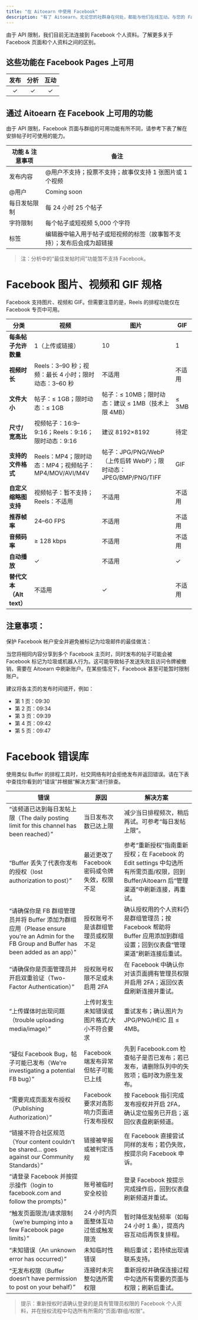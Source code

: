 ```yaml
---
title: "在 Aitoearn 中使用 Facebook"
description: "有了 Aitoearn，无论您的社群身在何处，都能与他们在线互动。与您的 Facebook 主页粉丝分享帖子和 Reels。发布后，您可以分析帖子表现并与帖子评论互动，所有这一切都在一个工具中实现！"
---
```


由于 API 限制，我们目前无法连接到 Facebook 个人资料。了解更多关于 Facebook 页面和个人资料之间的区别。

## 这些功能在 Facebook Pages 上可用

| 发布 | 分析 | 互动 |
| :--: | :--: | :--: |
| ✓ | ✓ | ✓ |

## 通过 Aitoearn 在 Facebook 上可用的功能

由于 API 限制，Facebook 页面与群组的可用功能有所不同，请参考下表了解在安排帖子时可使用的能力。

| **功能 & 注意事项** | **备注** |
| --- | --- |
| 发布内容 | @用户不支持；投票不支持；故事仅支持 1 张图片或 1 个视频 |
| @用户 | Coming soon |
| 每日发帖限制 | 每 24 小时 25 个帖子 |
| 字符限制 | 每个帖子或短视频 5,000 个字符 |
| 标签 | 编辑器中输入用于帖子或短视频的标签（故事暂不支持）；发布后会成为超链接 |

> 注：分析中的“最佳发帖时间”功能暂不支持 Facebook。

# Facebook 图片、视频和 GIF 规格

Facebook 支持图片、视频和 GIF。但需要注意的是，Reels 的排程功能仅在 Facebook 专页中可用。

| 分类 | 视频 | 图片 | GIF |
| --- | --- | --- | --- |
| **每条帖子允许数量** | 1（上传或链接） | 10 | 1 |
| **视频时长** | Reels：3–90 秒；视频：最长 4 小时；限时动态：3–60 秒 | 不适用 | 不适用 |
| **文件大小** | 帖子：≤ 1GB；限时动态：≤ 1GB | 帖子：≤ 10MB；限时动态：建议 ≤ 1MB（技术上限 4MB） | ≤ 3MB |
| **尺寸/宽高比** | 视频帖子：16:9–9:16；Reels：9:16；限时动态：9:16 | 建议 8192×8192 | 待定 |
| **支持的文件格式** | Reels：MP4；限时动态：MP4；视频帖子：MP4/MOV/AVI/M4V | 帖子：JPG/PNG/WebP（上传后转 WebP）；限时动态：JPEG/BMP/PNG/TIFF | GIF |
| **自定义缩略图支持** | 视频帖子：暂不支持；Reels：不适用 | 不适用 | 不适用 |
| **推荐帧率** | 24–60 FPS | 不适用 | 不适用 |
| **音频码率** | ≥ 128 kbps | 不适用 | 不适用 |
| **自动播放** | ✓ | 不适用 | ✓ |
| **替代文本（Alt text）** | 不适用 | ✓ | 不适用 |

## 注意事项：

保护 Facebook 帐户安全并避免被标记为垃圾邮件的最佳做法：

当您将相同内容分享到多个 Facebook 主页时，同时发布的帖子可能会被 Facebook 标记为垃圾或机器人行为。这可能导致帖子发送失败且访问令牌被撤销，需要在 Aitoearn 中刷新账户。在某些情况下，Facebook 甚至可能暂时限制账户。

建议将各主页的发布时间错开，例如：
- 第 1 页：09:30
- 第 2 页：09:34
- 第 3 页：09:39
- 第 4 页：09:42
- 第 5 页：09:47

# Facebook 错误库

使用类似 Buffer 的排程工具时，社交网络有时会拒绝发布并返回错误。请在下表中查找你看到的“错误”并根据“解决方案”进行排查。

| 错误 | 原因 | 解决方案 |
| --- | --- | --- |
| “该频道已达到每日发帖上限（The daily posting limit for this channel has been reached）” | 当日发布次数已达上限 | 减少当日排程频次，稍后再试。可参考“每日发帖上限”。 |
| “Buffer 丢失了代表你发布的授权（lost authorization to post）” | 最近更改了 Facebook 密码或令牌失效，权限不足 | 参考“重新授权”指南重新授权；在 Facebook 的 Edit settings 中勾选所有所需页面/权限，回到 Buffer/Aitoearn 后“管理渠道”中刷新连接，再重试。 |
| “请确保你是 FB 群组管理员并将 Buffer 添加为群组应用（Please ensure you're an Admin for the FB Group and Buffer has been added as an app）” | 授权账号不是该群组管理员或权限不足 | 确认授权用的个人资料仍是群组管理员；按 Facebook 帮助将 Buffer 应用添加到群组设置；回到仪表盘“管理渠道”刷新连接后重试。 |
| “请确保你是页面管理员并开启双重验证（Two-Factor Authentication）” | 授权账号权限不足或未启用 2FA | 在 Facebook 中确认你对该页面拥有管理员权限并启用 2FA；返回仪表盘刷新连接并重试。 |
| “上传媒体时出现问题（trouble uploading media/image）” | 上传时发生未知错误或图片格式/大小不符合要求 | 重试发布；确认图片为 JPG/PNG/HEIC 且 ≤ 4MB。 |
| “疑似 Facebook Bug，帖子可能已发布（We're investigating a potential FB bug）” | Facebook 端发布异常但帖子可能已上线 | 先到 Facebook.com 检查帖子是否已发布；若已发布，请删除队列中的失败项；临时改为原生发布。 |
| “需要完成页面发布授权（Publishing Authorization）” | Facebook 要求对高影响力页面进行发布授权 | 按 Facebook 指引完成发布授权并开启 2FA，确认定位服务已开启；返回仪表盘刷新频道。 |
| “链接不符合社区规范（Your content couldn't be shared… goes against our Community Standards）” | 链接被举报或被判定违规 | 在 Facebook 直接尝试同样的发布；若仍失败，按提示向 Facebook 申诉。 |
| “请登录 Facebook 并按提示操作（login to facebook.com and follow the prompts）” | 账号被临时安全校验 | 登录 Facebook 按提示完成操作后，回到仪表盘刷新频道并重试。 |
| “触发页面限流/请求限制（we’re bumping into a few Facebook page limits）” | 24 小时内页面整体互动过低或触发限流 | 暂时降低发帖频率（如每 24 小时 1 条），提高内容互动后再恢复排程。 |
| “未知错误（An unknown error has occurred）” | 未知临时性错误 | 稍后重试；若持续出现请联系支持。 |
| “无发布权限（Buffer doesn’t have permission to post on your behalf）” | 连接时未完整勾选所需权限 | 重新授权并确保连接过程中勾选所有需要的页面与权限；刷新后重试。 |

> 提示：重新授权时请确认登录的是具有管理员权限的 Facebook 个人资料，并在授权流程中勾选所有所需的“页面/群组/权限”。 
